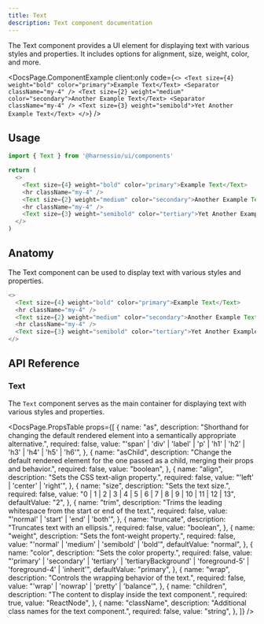 ```yaml
---
title: Text
description: Text component documentation
---
```


The Text component provides a UI element for displaying text with various styles and properties. It includes options for alignment, size, weight, color, and more.


<DocsPage.ComponentExample
  client:only
  code={`<>
    <Text size={4} weight="bold" color="primary">Example Text</Text>
    <Separator className="my-4" />
    <Text size={2} weight="medium" color="secondary">Another Example Text</Text>
    <Separator className="my-4" />
    <Text size={3} weight="semibold">Yet Another Example Text</Text>
</>`}
/>

## Usage

```typescript jsx
import { Text } from '@harnessio/ui/components'

return (
  <>
    <Text size={4} weight="bold" color="primary">Example Text</Text>
    <hr className="my-4" />
    <Text size={2} weight="medium" color="secondary">Another Example Text</Text>
    <hr className="my-4" />
    <Text size={3} weight="semibold" color="tertiary">Yet Another Example Text</Text>
  </>
)
```

## Anatomy

The Text component can be used to display text with various styles and properties.

```typescript jsx
<>
  <Text size={4} weight="bold" color="primary">Example Text</Text>
  <hr className="my-4" />
  <Text size={2} weight="medium" color="secondary">Another Example Text</Text>
  <hr className="my-4" />
  <Text size={3} weight="semibold" color="tertiary">Yet Another Example Text</Text>
</>
```

## API Reference

### Text

The `Text` component serves as the main container for displaying text with various styles and properties.

<DocsPage.PropsTable
  props={[
    {
      name: "as",
      description:
        "Shorthand for changing the default rendered element into a semantically appropriate alternative.",
      required: false,
      value:
        "'span' | 'div' | 'label' | 'p' | 'h1' | 'h2' | 'h3' | 'h4' | 'h5' | 'h6'",
    },
    {
      name: "asChild",
      description:
        "Change the default rendered element for the one passed as a child, merging their props and behavior.",
      required: false,
      value: "boolean",
    },
    {
      name: "align",
      description: "Sets the CSS text-align property.",
      required: false,
      value: "'left' | 'center' | 'right'",
    },
    {
      name: "size",
      description: "Sets the text size.",
      required: false,
      value: "0 | 1 | 2 | 3 | 4 | 5 | 6 | 7 | 8 | 9 | 10 | 11 | 12 | 13",
      defaultValue: "2",
    },
    {
      name: "trim",
      description:
        "Trims the leading whitespace from the start or end of the text.",
      required: false,
      value: "'normal' | 'start' | 'end' | 'both'",
    },
    {
      name: "truncate",
      description: "Truncates text with an ellipsis.",
      required: false,
      value: "boolean",
    },
    {
      name: "weight",
      description: "Sets the font-weight property.",
      required: false,
      value: "'normal' | 'medium' | 'semibold' | 'bold'",
      defaultValue: "normal",
    },
    {
      name: "color",
      description: "Sets the color property.",
      required: false,
      value:
        "'primary' | 'secondary' | 'tertiary' | 'tertiaryBackground' | 'foreground-5' | 'foreground-4' | 'inherit'",
      defaultValue: "primary",
    },
    {
      name: "wrap",
      description: "Controls the wrapping behavior of the text.",
      required: false,
      value: "'wrap' | 'nowrap' | 'pretty' | 'balance'",
    },
    {
      name: "children",
      description: "The content to display inside the text component.",
      required: true,
      value: "ReactNode",
    },
    {
      name: "className",
      description: "Additional class names for the text component.",
      required: false,
      value: "string",
    },
  ]}
/>
